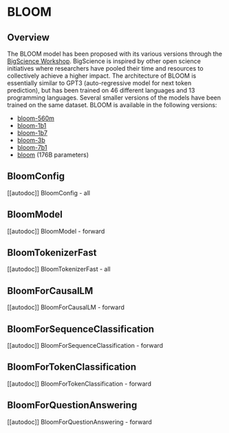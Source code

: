 <!--Copyright 2022 The HuggingFace Team. All rights reserved.

Licensed under the Apache License, Version 2.0 (the "License"); you may not use this file except in compliance with
the License. You may obtain a copy of the License at

http://www.apache.org/licenses/LICENSE-2.0

Unless required by applicable law or agreed to in writing, software distributed under the License is distributed on
an "AS IS" BASIS, WITHOUT WARRANTIES OR CONDITIONS OF ANY KIND, either express or implied. See the License for the
specific language governing permissions and limitations under the License.
-->

# BLOOM

## Overview

The BLOOM model has been proposed with its various versions through the [BigScience Workshop](https://bigscience.huggingface.co/). BigScience is inspired by other open science initiatives where researchers have pooled their time and resources to collectively achieve a higher impact.
The architecture of BLOOM is essentially similar to GPT3 (auto-regressive model for next token prediction), but has been trained on 46 different languages and 13 programming languages.
Several smaller versions of the models have been trained on the same dataset. BLOOM is available in the following versions:

- [bloom-560m](https://huggingface.co/bigscience/bloom-560m)
- [bloom-1b1](https://huggingface.co/bigscience/bloom-1b1)
- [bloom-1b7](https://huggingface.co/bigscience/bloom-1b7)
- [bloom-3b](https://huggingface.co/bigscience/bloom-3b)
- [bloom-7b1](https://huggingface.co/bigscience/bloom-7b1)
- [bloom](https://huggingface.co/bigscience/bloom) (176B parameters)


## BloomConfig

[[autodoc]] BloomConfig
    - all

## BloomModel

[[autodoc]] BloomModel
    - forward

## BloomTokenizerFast

[[autodoc]] BloomTokenizerFast
    - all

## BloomForCausalLM

[[autodoc]] BloomForCausalLM
    - forward

## BloomForSequenceClassification

[[autodoc]] BloomForSequenceClassification
    - forward

## BloomForTokenClassification

[[autodoc]] BloomForTokenClassification
    - forward

## BloomForQuestionAnswering

[[autodoc]] BloomForQuestionAnswering
    - forward
